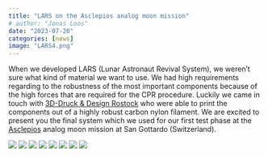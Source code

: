 ---
title: "LARS on the Asclepios analog moon mission"
# author: "Jonas Loos"
date: "2023-07-20"
categories: [news]
image: "LARS4.png"
---

When we developed LARS (Lunar Astronaut Revival System), we weren't sure what kind of material we want to use. We had high requirements regarding to the robustness of the most important components because of the high forces that are required for the CPR procedure. Luckily we came in touch with [3D-Druck & Design Rostock](https://3ddruckrostock.de/) who were able to print the components out of a highly robust carbon nylon filament. We are excited to present you the final system which we used for our first test phase at the [Asclepios](https://asclepios.ch/) analog moon mission at San Gottardo (Switzerland).


<div class="slideshow">
  <!-- put all images here that should be available in the slideshow -->
  <img src="LARS1.png" >
  <img src="LARS2.png" >
  <img src="LARS3.png" >
  <img src="LARS4.png" >
  <img src="LARS5.png" >
  <img src="LARS6.png" >
  <img src="LARS7.png" >
  <img src="LARS8.png" >
</div>
<br/>

